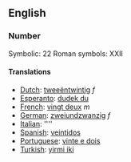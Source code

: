 ==English==
===Number===

Symbolic: 22
Roman symbols: XXII

====Translations====

*[[Dutch]]: [[tweeëntwintig]] ''f''
*[[Esperanto]]: [[dudek du]]
*[[French]]: [[vingt deux]] ''m''
*[[German]]: [[zweiundzwanzig]] ''f''
*[[Italian]]: [[]] ''''
*[[Spanish]]: [[veintidos]]
*[[Portuguese]]: [[vinte e dois]]
*[[Turkish]]: [[yirmi iki]]